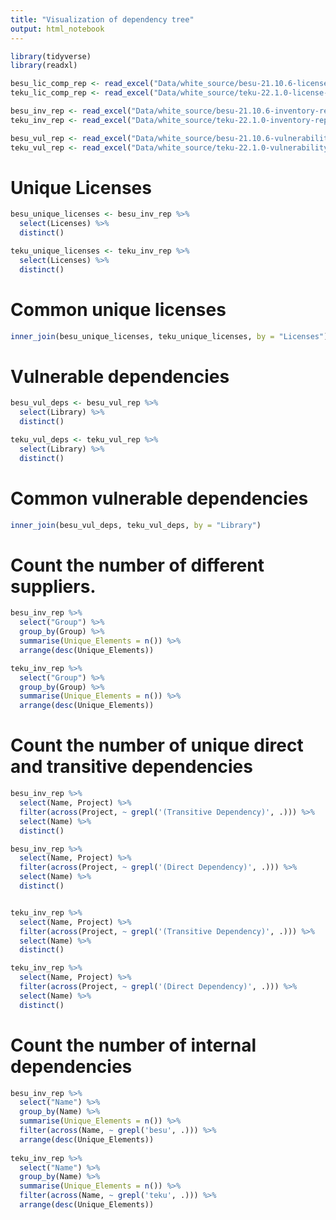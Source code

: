 ```yaml
---
title: "Visualization of dependency tree"
output: html_notebook
---
```


```r
library(tidyverse)
library(readxl)

besu_lic_comp_rep <- read_excel("Data/white_source/besu-21.10.6-license-compatibility-report.xlsx", sheet = 1)
teku_lic_comp_rep <- read_excel("Data/white_source/teku-22.1.0-license-compatibility-report.xlsx", sheet = 1)

besu_inv_rep <- read_excel("Data/white_source/besu-21.10.6-inventory-report.xlsx", sheet = 1)
teku_inv_rep <- read_excel("Data/white_source/teku-22.1.0-inventory-report.xlsx", sheet = 1)

besu_vul_rep <- read_excel("Data/white_source/besu-21.10.6-vulnerability-report.xlsx", sheet = 1)
teku_vul_rep <- read_excel("Data/white_source/teku-22.1.0-vulnerability-report.xlsx", sheet = 1)

```

# Unique Licenses

```r
besu_unique_licenses <- besu_inv_rep %>% 
  select(Licenses) %>% 
  distinct()

teku_unique_licenses <- teku_inv_rep %>% 
  select(Licenses) %>% 
  distinct()
```

# Common unique licenses

```r
inner_join(besu_unique_licenses, teku_unique_licenses, by = "Licenses")
```

# Vulnerable dependencies

```r
besu_vul_deps <- besu_vul_rep %>% 
  select(Library) %>% 
  distinct()

teku_vul_deps <- teku_vul_rep %>% 
  select(Library) %>% 
  distinct()

```
# Common vulnerable dependencies

```r
inner_join(besu_vul_deps, teku_vul_deps, by = "Library")
```

# Count the number of different suppliers.

```r
besu_inv_rep %>% 
  select("Group") %>%
  group_by(Group) %>%         
  summarise(Unique_Elements = n()) %>% 
  arrange(desc(Unique_Elements))

teku_inv_rep %>% 
  select("Group") %>%
  group_by(Group) %>%         
  summarise(Unique_Elements = n()) %>% 
  arrange(desc(Unique_Elements))
```
# Count the number of unique direct and transitive dependencies

```r
besu_inv_rep %>% 
  select(Name, Project) %>% 
  filter(across(Project, ~ grepl('(Transitive Dependency)', .))) %>% 
  select(Name) %>% 
  distinct()

besu_inv_rep %>% 
  select(Name, Project) %>% 
  filter(across(Project, ~ grepl('(Direct Dependency)', .))) %>% 
  select(Name) %>% 
  distinct()


teku_inv_rep %>% 
  select(Name, Project) %>% 
  filter(across(Project, ~ grepl('(Transitive Dependency)', .))) %>% 
  select(Name) %>% 
  distinct()

teku_inv_rep %>% 
  select(Name, Project) %>% 
  filter(across(Project, ~ grepl('(Direct Dependency)', .))) %>% 
  select(Name) %>% 
  distinct()
```
# Count the number of internal dependencies

```r
besu_inv_rep %>% 
  select("Name") %>%
  group_by(Name) %>%         
  summarise(Unique_Elements = n()) %>% 
  filter(across(Name, ~ grepl('besu', .))) %>% 
  arrange(desc(Unique_Elements))
  
teku_inv_rep %>% 
  select("Name") %>%
  group_by(Name) %>%         
  summarise(Unique_Elements = n()) %>% 
  filter(across(Name, ~ grepl('teku', .))) %>% 
  arrange(desc(Unique_Elements))
```
